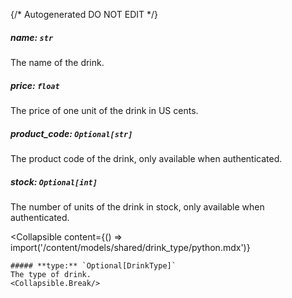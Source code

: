 {/* Autogenerated DO NOT EDIT  */}

##### **name:** `str`
The name of the drink.

##### **price:** `float`
The price of one unit of the drink in US cents.

##### **product_code:** `Optional[str]`
The product code of the drink, only available when authenticated.

##### **stock:** `Optional[int]`
The number of units of the drink in stock, only available when authenticated.

<Collapsible
    content={() => import('/content/models/shared/drink_type/python.mdx')}
>
    ##### **type:** `Optional[DrinkType]`
    The type of drink.
    <Collapsible.Break/>
</Collapsible>

